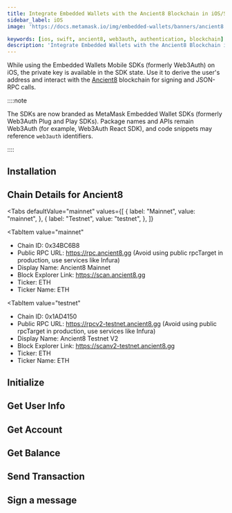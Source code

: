 ```yaml
---
title: Integrate Embedded Wallets with the Ancient8 Blockchain in iOS/Swift Applications
sidebar_label: iOS
image: 'https://docs.metamask.io/img/embedded-wallets/banners/ancient8.png'

keywords: [ios, swift, ancient8, web3auth, authentication, blockchain]
description: 'Integrate Embedded Wallets with the Ancient8 Blockchain in iOS/Swift Applications | Embedded Wallets'
---
```



<SEO
  title="Integrate Embedded Wallets with the Ancient8 Blockchain in iOS/Swift Applications"
  description="Integrate Embedded Wallets with the Ancient8 Blockchain in iOS/Swift Applications | Embedded Wallets"
  image="https://docs.metamask.io/img/embedded-wallets/banners/ancient8.png"
  slug="/embedded-wallets/connect-blockchain/evm/ancient8/ios"
/>

While using the Embedded Wallets Mobile SDKs (formerly Web3Auth) on iOS, the private key is available in the SDK state. Use it to derive the user's address and interact with the [Ancient8](https://ancient8.gg) blockchain for signing and JSON-RPC calls.

::::note

The SDKs are now branded as MetaMask Embedded Wallet SDKs (formerly Web3Auth Plug and Play SDKs). Package names and APIs remain Web3Auth (for example, Web3Auth React SDK), and code snippets may reference `web3auth` identifiers.

::::

## Installation

<InstallationSnippet />

## Chain Details for Ancient8

<Tabs
 defaultValue="mainnet"
  values={[
    { label: "Mainnet", value: "mainnet", },
    { label: "Testnet", value: "testnet", },
  ]}
>
<TabItem
  value="mainnet"
>

- Chain ID: 0x34BC6B8
- Public RPC URL: https://rpc.ancient8.gg (Avoid using public rpcTarget in production, use services like Infura)
- Display Name: Ancient8 Mainnet
- Block Explorer Link: https://scan.ancient8.gg
- Ticker: ETH
- Ticker Name: ETH

</TabItem>

<TabItem
  value="testnet"
>

- Chain ID: 0x1AD4150
- Public RPC URL: https://rpcv2-testnet.ancient8.gg (Avoid using public rpcTarget in production, use services like Infura)
- Display Name: Ancient8 Testnet V2
- Block Explorer Link: https://scanv2-testnet.ancient8.gg
- Ticker: ETH
- Ticker Name: ETH

</TabItem>
</Tabs>

## Initialize

<InitialisationSnippet />

## Get User Info

<UserInfoSnippet />

## Get Account

<GetAccountSnippet />

## Get Balance

<GetBalanceSnippet />

## Send Transaction

<SendTransactionSnippet />

## Sign a message

<SignMessageSnippet />

